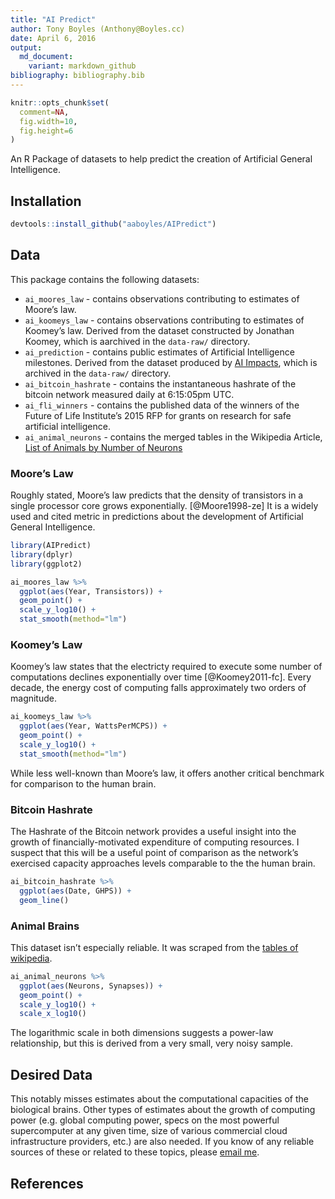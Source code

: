 ```yaml
---
title: "AI Predict"
author: Tony Boyles (Anthony@Boyles.cc)
date: April 6, 2016
output:
  md_document:
    variant: markdown_github
bibliography: bibliography.bib
---
```


```r
knitr::opts_chunk$set(
  comment=NA,
  fig.width=10,
  fig.height=6
)
```

An R Package of datasets to help predict the creation of Artificial General Intelligence.

## Installation

```r
devtools::install_github("aaboyles/AIPredict")
```

## Data

This package contains the following datasets:

 * `ai_moores_law` - contains observations contributing to estimates of Moore's law.
 * `ai_koomeys_law` - contains observations contributing to estimates of Koomey's law. Derived from the dataset constructed by Jonathan Koomey, which is aarchived in the `data-raw/` directory.
 * `ai_prediction` - contains public estimates of Artificial Intelligence milestones. Derived from the dataset produced by [AI Impacts](http://aiimpacts.org/miri-ai-predictions-dataset/), which is archived in the `data-raw/` directory.
 * `ai_bitcoin_hashrate` - contains the instantaneous hashrate of the bitcoin network measured daily at 6:15:05pm UTC.
 * `ai_fli_winners` - contains the published data of the winners of the Future of Life Institute's 2015 RFP for grants on research for safe artificial intelligence.
 * `ai_animal_neurons` - contains the merged tables in the Wikipedia Article, [List of Animals by Number of Neurons](https://en.wikipedia.org/w/index.php?title=List_of_animals_by_number_of_neurons&oldid=710786267)

### Moore's Law

Roughly stated, Moore's law predicts that the density of transistors in a single processor core grows exponentially. [@Moore1998-ze] It is a widely used and cited metric in predictions about the development of Artificial General Intelligence.

```r
library(AIPredict)
library(dplyr)
library(ggplot2)

ai_moores_law %>%
  ggplot(aes(Year, Transistors)) +
  geom_point() +
  scale_y_log10() +
  stat_smooth(method="lm")
```

### Koomey's Law

Koomey's law states that the electricty required to execute some number of computations declines exponentially over time [@Koomey2011-fc]. Every decade, the energy cost of computing falls approximately two orders of magnitude.

```r
ai_koomeys_law %>%
  ggplot(aes(Year, WattsPerMCPS)) +
  geom_point() +
  scale_y_log10() +
  stat_smooth(method="lm")
```

While less well-known than Moore's law, it offers another critical benchmark for comparison to the human brain.

### Bitcoin Hashrate

The Hashrate of the Bitcoin network provides a useful insight into the growth of financially-motivated expenditure of computing resources. I suspect that this will be a useful point of comparison as the network's exercised capacity approaches levels comparable to the the human brain.

```r
ai_bitcoin_hashrate %>%
  ggplot(aes(Date, GHPS)) +
  geom_line()
```

### Animal Brains

This dataset isn't especially reliable. It was scraped from the [tables of wikipedia](https://en.wikipedia.org/w/index.php?title=List_of_animals_by_number_of_neurons&oldid=710786267).

```r
ai_animal_neurons %>%
  ggplot(aes(Neurons, Synapses)) +
  geom_point() +
  scale_y_log10() +
  scale_x_log10()
```

The logarithmic scale in both dimensions suggests a power-law relationship, but this is derived from a very small, very noisy sample.

## Desired Data

This notably misses estimates about the computational capacities of the biological brains. Other types of estimates about the growth of computing power (e.g. global computing power, specs on the most powerful supercomputer at any given time, size of various commercial cloud infrastructure providers, etc.) are also needed. If you know of any reliable sources of these or related to these topics, please [email me](anthony@boyles.cc).

## References

